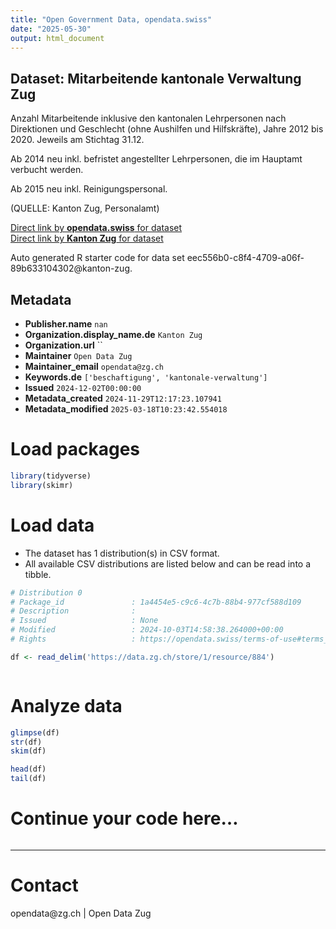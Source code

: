 ```yaml
---
title: "Open Government Data, opendata.swiss"
date: "2025-05-30"
output: html_document
---
```


## Dataset: Mitarbeitende kantonale Verwaltung Zug

Anzahl Mitarbeitende inklusive den kantonalen Lehrpersonen nach Direktionen und Geschlecht (ohne Aushilfen und Hilfskräfte), Jahre 2012 bis 2020. Jeweils am Stichtag 31.12.

Ab 2014 neu inkl. befristet angestellter Lehrpersonen, die im Hauptamt verbucht werden.

Ab 2015 neu inkl. Reinigungspersonal.


(QUELLE:  Kanton Zug, Personalamt)

[Direct link by **opendata.swiss** for dataset](https://opendata.swiss/de/dataset/mitarbeitende-kantonale-verwaltung-zug)<br>
[Direct link by **Kanton Zug** for dataset](https://www.zg.ch/behoerden/gesundheitsdirektion/statistikfachstelle/themen/arbeitsmarkt)

Auto generated R starter code for data set eec556b0-c8f4-4709-a06f-89b633104302@kanton-zug.

## Metadata

- **Publisher.name** `nan`
- **Organization.display_name.de** `Kanton Zug`
- **Organization.url** ``
- **Maintainer** `Open Data Zug`
- **Maintainer_email** `opendata@zg.ch`
- **Keywords.de** `['beschaftigung', 'kantonale-verwaltung']`
- **Issued** `2024-12-02T00:00:00`
- **Metadata_created** `2024-11-29T12:17:23.107941`
- **Metadata_modified** `2025-03-18T10:23:42.554018`


# Load packages

```r

library(tidyverse)
library(skimr)

```

# Load data

-   The dataset has 1 distribution(s) in CSV format.
-   All available CSV distributions are listed below and can be read into a tibble.

```r

# Distribution 0
# Package_id               : 1a4454e5-c9c6-4c7b-88b4-977cf588d109
# Description              : 
# Issued                   : None
# Modified                 : 2024-10-03T14:58:38.264000+00:00
# Rights                   : https://opendata.swiss/terms-of-use#terms_by

df <- read_delim('https://data.zg.ch/store/1/resource/884')



```

# Analyze data

```r

glimpse(df)
str(df)
skim(df)

head(df)
tail(df)

```

# Continue your code here...

```r

```

------------------------------------------------------------------------

# Contact

opendata@zg.ch | Open Data Zug
